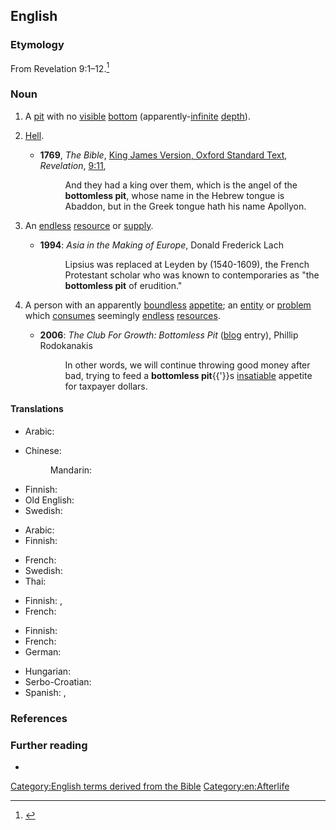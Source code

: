 ==English==

===Etymology===
From Revelation 9:1–12.<ref>{{R:King James Version|Revelation|9|1|passage=And the fift Angel sounded, and I saw a starre fall from heauen vnto the earth: and to him was giuen the key of the bottomlesse pitte.}}</ref>

===Noun===
{{en-noun}}

# A [[pit]] with no [[visible]] [[bottom]] (apparently-[[infinite]] [[depth]]).
#: {{syn|en|abyss}}
# {{lb|en|biblical}} [[hell|Hell]].
#* '''1769''', ''The Bible'', [[s:Bible (King James)|King James Version, Oxford Standard Text]], ''Revelation'', [[s:Bible (King James)/Revelation#Chapter 9|9:11]],
#*: And they had a king over them, which is the angel of the '''bottomless pit''', whose name in the Hebrew tongue is Abaddon, but in the Greek tongue hath his name Apollyon.
# {{lb|en|figuratively}} An [[endless]] [[resource]] or [[supply]].
#* '''1994''': ''Asia in the Making of Europe'', Donald Frederick Lach
#*: Lipsius was replaced at Leyden by {{w|Joseph Justus Scaliger}} (1540-1609), the French Protestant scholar who was known to contemporaries as "the '''bottomless pit''' of erudition."
# {{lb|en|figuratively}} A person with an apparently [[boundless]] [[appetite]]; an [[entity]] or [[problem]] which [[consume]]s seemingly [[endless]] [[resources]].
#: {{syn|en|money pit|black hole}}
#* '''2006''': ''The Club For Growth: Bottomless Pit'' ([[blog]] entry), Phillip Rodokanakis
#*: In other words, we will continue throwing good money after bad, trying to feed a '''bottomless pit'''{{'}}s [[insatiable]] appetite for taxpayer dollars.

====Translations====
{{trans-top|A pit with no visible (infinite) bottom}}
* Arabic: {{t|ar|هَاوِيَة|f}}
{{trans-mid}}
* Chinese:
*: Mandarin: {{t+|cmn|無底洞|tr=wúdǐdòng}}
* Finnish: {{t|fi|[[pohjaton]] [[kuilu]]}}
* Old English: {{t|ang|grundlēas pytt|m}}
* Swedish: {{t|sv|[[bottenlöst]] [[hål]]|n}}
{{trans-bottom}}
{{trans-top|hell}}
* Arabic: {{t|ar|هَاوِيَة|f}}
* Finnish: {{t+|fi|syvyys}}
{{trans-mid}}
* French: {{t+|fr|abîme|m}}
* Swedish: {{t+|sv|avgrund|c}}
* Thai: {{t|th|ช่องบาดาล}}
{{trans-bottom}}

{{trans-top|endless resource or supply}}
* Finnish: {{t|fi|[[ehtymätön]] [[lähde]]}}, {{t|fi|pohjaton kaivo}}
* French: {{t+|fr|abîme|m}}
{{trans-mid}}
{{trans-bottom}}

{{trans-top|person with boundless appetite; entity or problem which consumes endless resources}}
* Finnish: {{t|fi|pohjaton kaivo}}
* French: {{t+|fr|puits sans fond|m}}
* German: {{t+|de|Fass ohne Boden|n}}
{{trans-mid}}
* Hungarian: {{t|hu|feneketlen zsák}}
* Serbo-Croatian: {{t|sh|vreća bez dna}}
* Spanish: {{t|es|pozo sin fondo}}, {{t+|es|tragaldabas}}
{{trans-bottom}}

===References===
<references/>

===Further reading===
* {{pedia}}

[[Category:English terms derived from the Bible]]
[[Category:en:Afterlife]]